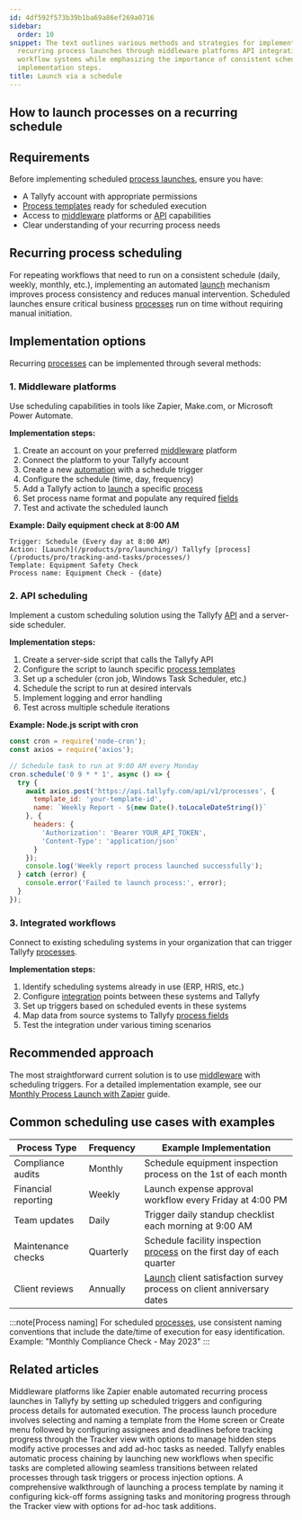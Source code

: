 ```yaml
---
id: 4df592f573b39b1ba69a86ef269a0716
sidebar:
  order: 10
snippet: The text outlines various methods and strategies for implementing automated
  recurring process launches through middleware platforms API integration or existing
  workflow systems while emphasizing the importance of consistent scheduling and proper
  implementation steps.
title: Launch via a schedule
---
```



## How to launch processes on a recurring schedule

## Requirements

Before implementing scheduled [process launches](/products/pro/launching/), ensure you have:
- A Tallyfy account with appropriate permissions
- [Process templates](/products/pro/documenting/templates/) ready for scheduled execution
- Access to [middleware](/products/pro/integrations/middleware/) platforms or [API](/products/pro/integrations/open-api/) capabilities
- Clear understanding of your recurring process needs

## Recurring process scheduling

For repeating workflows that need to run on a consistent schedule (daily, weekly, monthly, etc.), implementing an automated [launch](/products/pro/launching/) mechanism improves process consistency and reduces manual intervention. Scheduled launches ensure critical business [processes](/products/pro/tracking-and-tasks/processes/) run on time without requiring manual initiation.

## Implementation options

Recurring [processes](/products/pro/tracking-and-tasks/processes/) can be implemented through several methods:

### 1. Middleware platforms

Use scheduling capabilities in tools like Zapier, Make.com, or Microsoft Power Automate.

**Implementation steps:**
<Steps>
1. Create an account on your preferred [middleware](/products/pro/integrations/middleware/) platform
2. Connect the platform to your Tallyfy account
3. Create a new [automation](/products/pro/documenting/templates/automations/) with a schedule trigger
4. Configure the schedule (time, day, frequency)
5. Add a Tallyfy action to [launch](/products/pro/launching/) a specific [process](/products/pro/tracking-and-tasks/processes/)
6. Set process name format and populate any required [fields](/products/pro/tracking-and-tasks/tasks/what-are-form-fields-in-tallyfy/)
7. Test and activate the scheduled launch
</Steps>

**Example: Daily equipment check at 8:00 AM**
```
Trigger: Schedule (Every day at 8:00 AM)
Action: [Launch](/products/pro/launching/) Tallyfy [process](/products/pro/tracking-and-tasks/processes/)
Template: Equipment Safety Check
Process name: Equipment Check - {date}
```

### 2. API scheduling

Implement a custom scheduling solution using the Tallyfy [API](/products/pro/integrations/open-api/) and a server-side scheduler.

**Implementation steps:**
<Steps>
1. Create a server-side script that calls the Tallyfy API
2. Configure the script to launch specific [process templates](/products/pro/documenting/templates/)
3. Set up a scheduler (cron job, Windows Task Scheduler, etc.)
4. Schedule the script to run at desired intervals
5. Implement logging and error handling
6. Test across multiple schedule iterations
</Steps>

**Example: Node.js script with cron**
```javascript
const cron = require('node-cron');
const axios = require('axios');

// Schedule task to run at 9:00 AM every Monday
cron.schedule('0 9 * * 1', async () => {
  try {
    await axios.post('https://api.tallyfy.com/api/v1/processes', {
      template_id: 'your-template-id',
      name: `Weekly Report - ${new Date().toLocaleDateString()}`
    }, {
      headers: {
        'Authorization': 'Bearer YOUR_API_TOKEN',
        'Content-Type': 'application/json'
      }
    });
    console.log('Weekly report process launched successfully');
  } catch (error) {
    console.error('Failed to launch process:', error);
  }
});
```

### 3. Integrated workflows

Connect to existing scheduling systems in your organization that can trigger Tallyfy [processes](/products/pro/tracking-and-tasks/processes/).

**Implementation steps:**
<Steps>
1. Identify scheduling systems already in use (ERP, HRIS, etc.)
2. Configure [integration](/products/pro/integrations/) points between these systems and Tallyfy
3. Set up triggers based on scheduled events in these systems
4. Map data from source systems to Tallyfy [process fields](/products/pro/tracking-and-tasks/tasks/what-are-form-fields-in-tallyfy/)
5. Test the integration under various timing scenarios
</Steps>

## Recommended approach

The most straightforward current solution is to use [middleware](/products/pro/integrations/middleware/) with scheduling triggers. For a detailed implementation example, see our [Monthly Process Launch with Zapier](/products/pro/integrations/middleware/zapier/how-to-automate-monthly-process-launch-with-zapier/) guide.

## Common scheduling use cases with examples

| Process Type | Frequency | Example Implementation |
|--------------|-----------|------------------------|
| Compliance audits | Monthly | Schedule equipment inspection process on the 1st of each month |
| Financial reporting | Weekly | Launch expense approval workflow every Friday at 4:00 PM |
| Team updates | Daily | Trigger daily standup checklist each morning at 9:00 AM |
| Maintenance checks | Quarterly | Schedule facility inspection [process](/products/pro/tracking-and-tasks/processes/) on the first day of each quarter |
| Client reviews | Annually | [Launch](/products/pro/launching/) client satisfaction survey process on client anniversary dates |

:::note[Process naming]
For scheduled [processes](/products/pro/tracking-and-tasks/processes/), use consistent naming conventions that include the date/time of execution for easy identification. Example: "Monthly Compliance Check - May 2023"
:::


## Related articles
<CardGrid>
<LinkTitleCard header="<b>Launching > Automatically schedule a process</b>" href="/products/pro/launching/how-can-i-schedule-a-process-in-tallyfy-using-middleware/" > Middleware platforms like Zapier enable automated recurring process launches in Tallyfy by setting up scheduled triggers and configuring process details for automated execution. </LinkTitleCard>
<LinkTitleCard header="<b>Launching > Launch manually</b>" href="/products/pro/launching/how-can-i-launch-a-process-in-tallyfy/" > The process launch procedure involves selecting and naming a template from the Home screen or Create menu followed by configuring assignees and deadlines before tracking progress through the Tracker view with options to manage hidden steps modify active processes and add ad-hoc tasks as needed. </LinkTitleCard>
<LinkTitleCard header="<b>Launching > Launch another process when a task is completed</b>" href="/products/pro/launching/launch-process-when-task-is-completed/" > Tallyfy enables automatic process chaining by launching new workflows when specific tasks are completed allowing seamless transitions between related processes through task triggers or process injection options. </LinkTitleCard>
<LinkTitleCard header="<b>Tutorials > Launch a process</b>" href="/products/pro/tutorials/your-first-process/" > A comprehensive walkthrough of launching a process template by naming it configuring kick-off forms assigning tasks and monitoring progress through the Tracker view with options for ad-hoc task additions. </LinkTitleCard>
</CardGrid>